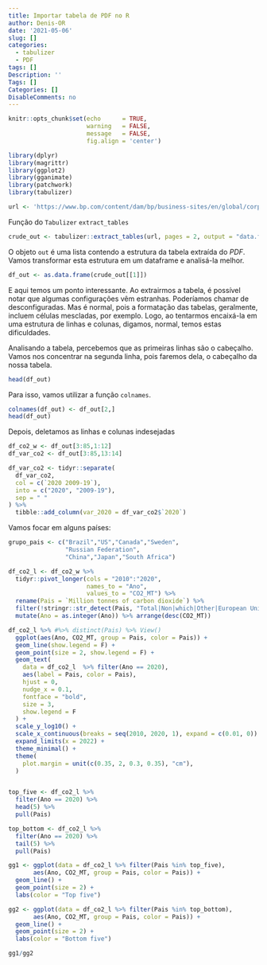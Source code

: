 ```yaml
---
title: Importar tabela de PDF no R
author: Denis-OR
date: '2021-05-06'
slug: []
categories:
  - tabulizer
  - PDF
tags: []
Description: ''
Tags: []
Categories: []
DisableComments: no
---
```


```r
knitr::opts_chunk$set(echo      = TRUE, 
                      warning   = FALSE, 
                      message   = FALSE, 
                      fig.align = 'center')

```

```r
library(dplyr)
library(magrittr)
library(ggplot2)
library(gganimate)
library(patchwork)
library(tabulizer)
```


```r
url <- 'https://www.bp.com/content/dam/bp/business-sites/en/global/corporate/pdfs/energy-economics/statistical-review/bp-stats-review-2021-co2-emissions.pdf'
```

Função do `Tabulizer` `extract_tables`

```r
crude_out <- tabulizer::extract_tables(url, pages = 2, output = "data.frame")
```


O objeto `out` é uma lista contendo a estrutura da tabela extraída do _PDF_. Vamos transformar esta estrutura em um dataframe e analisá-la melhor.



```r
df_out <- as.data.frame(crude_out[[1]])
```


E aqui temos um ponto interessante. Ao extrairmos a tabela, é possível notar que algumas configurações vêm estranhas. Poderíamos chamar de desconfiguradas. Mas é normal, pois a formatação das tabelas, geralmente, incluem células mescladas, por exemplo. Logo, ao tentarmos encaixá-la em uma estrutura de linhas e colunas, digamos, normal, temos estas dificuldades.

Analisando a tabela, percebemos que as primeiras linhas são o cabeçalho. Vamos nos concentrar na segunda linha, pois faremos dela, o cabeçalho da nossa tabela.


```r
head(df_out)
```


Para isso, vamos utilizar a função `colnames`. 

```r
colnames(df_out) <- df_out[2,]
head(df_out)
```

Depois, deletamos as linhas e colunas indesejadas
```r
df_co2_w <- df_out[3:85,1:12]
df_var_co2 <- df_out[3:85,13:14]

df_var_co2 <- tidyr::separate(
  df_var_co2,
  col = c(`2020 2009-19`),
  into = c("2020", "2009-19"),
  sep = " "
) %>%
  tibble::add_column(var_2020 = df_var_co2$`2020`)
```

Vamos focar em alguns países:

```r
grupo_pais <- c("Brazil","US","Canada","Sweden",
                "Russian Federation",
                "China","Japan","South Africa")
```


```r
df_co2_l <- df_co2_w %>%
  tidyr::pivot_longer(cols = "2010":"2020",
                      names_to = "Ano",
                      values_to = "CO2_MT") %>%
  rename(Pais = `Million tonnes of carbon dioxide`) %>%
  filter(!stringr::str_detect(Pais, "Total|Non|which|Other|European Union")) %>%
  mutate(Ano = as.integer(Ano)) %>% arrange(desc(CO2_MT))
```


```r

df_co2_l %>% #%>% distinct(Pais) %>% View()
  ggplot(aes(Ano, CO2_MT, group = Pais, color = Pais)) +
  geom_line(show.legend = F) +
  geom_point(size = 2, show.legend = F) +
  geom_text(
    data = df_co2_l  %>% filter(Ano == 2020),
    aes(label = Pais, color = Pais),
    hjust = 0,
    nudge_x = 0.1,
    fontface = "bold",
    size = 3,
    show.legend = F
  ) +
  scale_y_log10() +
  scale_x_continuous(breaks = seq(2010, 2020, 1), expand = c(0.01, 0)) +
  expand_limits(x = 2022) +
  theme_minimal() +
  theme(
    plot.margin = unit(c(0.35, 2, 0.3, 0.35), "cm"),
  )
```

```r


```


```r

top_five <- df_co2_l %>% 
  filter(Ano == 2020) %>% 
  head(5) %>% 
  pull(Pais)

top_bottom <- df_co2_l %>% 
  filter(Ano == 2020) %>% 
  tail(5) %>% 
  pull(Pais)

gg1 <- ggplot(data = df_co2_l %>% filter(Pais %in% top_five), 
       aes(Ano, CO2_MT, group = Pais, color = Pais)) +
  geom_line() +
  geom_point(size = 2) +
  labs(color = "Top five")

gg2 <- ggplot(data = df_co2_l %>% filter(Pais %in% top_bottom), 
       aes(Ano, CO2_MT, group = Pais, color = Pais)) +
  geom_line() +
  geom_point(size = 2) +
  labs(color = "Bottom five")

gg1/gg2
```

